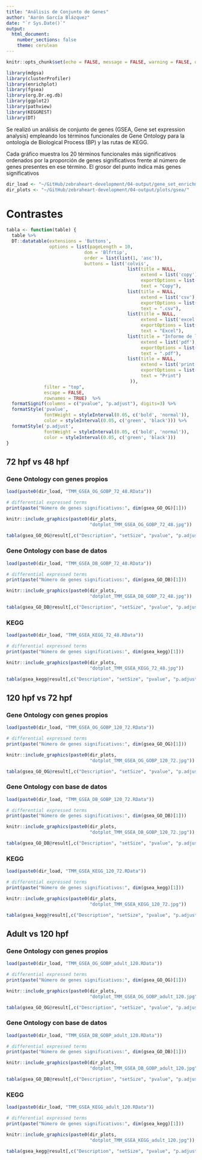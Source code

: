 ```yaml
---
title: "Análisis de Conjunto de Genes"
author: "Aarón García Blázquez"
date: "`r Sys.Date()`"
output:
  html_document:
    number_sections: false
    theme: cerulean
---
```


```r
knitr::opts_chunk$set(echo = FALSE, message = FALSE, warning = FALSE, out.width = "100%")
```

```r
library(mdgsa)
library(clusterProfiler)
library(enrichplot)
library(fgsea)
library(org.Dr.eg.db)
library(ggplot2)
library(pathview)
library(KEGGREST)
library(DT)
```

Se realizó un análisis de conjunto de genes (GSEA, Gene set expression analysis) empleando los términos funcionales de Gene Ontology para la ontología de Biological Process (BP) y las rutas de KEGG.

Cada gráfico muestra los 20 términos funcionales más significativos ordenados por la proporción de genes significativos frente al número de genes presentes en ese término. El grosor del punto indica más genes significativos

```r
dir_load <- "~/GitHub/zebraheart-development/04-output/gene_set_enrichment_analysis/"
dir_plots <- "~/GitHub/zebraheart-development/04-output/plots/gsea/"
```

# Contrastes {.tabset}

```r
tabla <- function(table) {
  table %>%
  DT::datatable(extensions = 'Buttons',
                options = list(pageLength = 10,                
                             dom = 'Blfrtip',
                             order = list(list(1, 'asc')),
                             buttons = list('colvis', 
                                             list(title = NULL,
                                                  extend = list('copy'),
                                                  exportOptions = list(columns = ":visible"),
                                                  text = "Copy"),
                                             list(title = NULL,
                                                  extend = list('csv'),
                                                  exportOptions = list(columns = ":visible"),
                                                  text = ".csv"),
                                             list(title = NULL,
                                                  extend = list('excel'),
                                                  exportOptions = list(columns = ":visible"),
                                                  text = "Excel"),
                                             list(title = "Informe de los resultados en formato pdf",
                                                  extend = list('pdf'),
                                                  exportOptions = list(columns = ":visible"),
                                                  text = ".pdf"),
                                             list(title = NULL,
                                                  extend = list('print'),
                                                  exportOptions = list(columns = ":visible"),
                                                  text = "Print")
                                              )),
              filter = "top", 
              escape = FALSE, 
              rownames = TRUE)  %>%
  formatSignif(columns = c("pvalue", "p.adjust"), digits=3) %>%
  formatStyle('pvalue', 
              fontWeight = styleInterval(0.05, c('bold', 'normal')), 
              color = styleInterval(0.05, c('green', 'black'))) %>%
  formatStyle('p.adjust', 
              fontWeight = styleInterval(0.05, c('bold', 'normal')), 
              color = styleInterval(0.05, c('green', 'black')))
}
```

## 72 hpf vs 48 hpf {.tabset}

### Gene Ontology con genes propios

```r
load(paste0(dir_load, "TMM_GSEA_OG_GOBP_72_48.RData"))

# differential expressed terms
print(paste("Número de genes significativos:", dim(gsea_GO_OG)[1]))
```

```r
knitr::include_graphics(paste0(dir_plots,
                               "dotplot_TMM_GSEA_OG_GOBP_72_48.jpg"))
```

```r
tabla(gsea_GO_OG@result[,c("Description", "setSize", "pvalue", "p.adjust", "core_enrichment")])
```

### Gene Ontology con base de datos

```r
load(paste0(dir_load, "TMM_GSEA_DB_GOBP_72_48.RData"))

# differential expressed terms
print(paste("Número de genes significativos:", dim(gsea_GO_DB)[1]))
```

```r
knitr::include_graphics(paste0(dir_plots,
                               "dotplot_TMM_GSEA_DB_GOBP_72_48.jpg"))
```

```r
tabla(gsea_GO_DB@result[,c("Description", "setSize", "pvalue", "p.adjust", "core_enrichment")])
```

### KEGG

```r
load(paste0(dir_load, "TMM_GSEA_KEGG_72_48.RData"))

# differential expressed terms
print(paste("Número de genes significativos:", dim(gsea_kegg)[1]))
```

```r
knitr::include_graphics(paste0(dir_plots,
                               "dotplot_TMM_GSEA_KEGG_72_48.jpg"))
```

```r
tabla(gsea_kegg@result[,c("Description", "setSize", "pvalue", "p.adjust", "core_enrichment")])
```

## 120 hpf vs 72 hpf {.tabset}

### Gene Ontology con genes propios

```r
load(paste0(dir_load, "TMM_GSEA_OG_GOBP_120_72.RData"))

# differential expressed terms
print(paste("Número de genes significativos:", dim(gsea_GO_OG)[1]))
```

```r
knitr::include_graphics(paste0(dir_plots,
                               "dotplot_TMM_GSEA_OG_GOBP_120_72.jpg"))
```

```r
tabla(gsea_GO_OG@result[,c("Description", "setSize", "pvalue", "p.adjust", "core_enrichment")])
```

### Gene Ontology con base de datos

```r
load(paste0(dir_load, "TMM_GSEA_DB_GOBP_120_72.RData"))

# differential expressed terms
print(paste("Número de genes significativos:", dim(gsea_GO_DB)[1]))
```

```r
knitr::include_graphics(paste0(dir_plots,
                               "dotplot_TMM_GSEA_DB_GOBP_120_72.jpg"))
```

```r
tabla(gsea_GO_DB@result[,c("Description", "setSize", "pvalue", "p.adjust", "core_enrichment")])
```

### KEGG

```r
load(paste0(dir_load, "TMM_GSEA_KEGG_120_72.RData"))

# differential expressed terms
print(paste("Número de genes significativos:", dim(gsea_kegg)[1]))
```

```r
knitr::include_graphics(paste0(dir_plots,
                               "dotplot_TMM_GSEA_KEGG_120_72.jpg"))
```

```r
tabla(gsea_kegg@result[,c("Description", "setSize", "pvalue", "p.adjust", "core_enrichment")])
```

## Adult vs 120 hpf {.tabset}

### Gene Ontology con genes propios

```r
load(paste0(dir_load, "TMM_GSEA_OG_GOBP_adult_120.RData"))

# differential expressed terms
print(paste("Número de genes significativos:", dim(gsea_GO_OG)[1]))
```

```r
knitr::include_graphics(paste0(dir_plots,
                               "dotplot_TMM_GSEA_OG_GOBP_adult_120.jpg"))
```

```r
tabla(gsea_GO_OG@result[,c("Description", "setSize", "pvalue", "p.adjust", "core_enrichment")])
```

### Gene Ontology con base de datos

```r
load(paste0(dir_load, "TMM_GSEA_DB_GOBP_adult_120.RData"))

# differential expressed terms
print(paste("Número de genes significativos:", dim(gsea_GO_DB)[1]))
```

```r
knitr::include_graphics(paste0(dir_plots,
                               "dotplot_TMM_GSEA_DB_GOBP_adult_120.jpg"))
```

```r
tabla(gsea_GO_DB@result[,c("Description", "setSize", "pvalue", "p.adjust", "core_enrichment")])
```

### KEGG

```r
load(paste0(dir_load, "TMM_GSEA_KEGG_adult_120.RData"))

# differential expressed terms
print(paste("Número de genes significativos:", dim(gsea_kegg)[1]))
```

```r
knitr::include_graphics(paste0(dir_plots,
                               "dotplot_TMM_GSEA_KEGG_adult_120.jpg"))
```

```r
tabla(gsea_kegg@result[,c("Description", "setSize", "pvalue", "p.adjust", "core_enrichment")])
```

<div class="tocify-extend-page" data-unique="tocify-extend-page" style="height: 0;"></div>